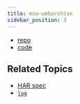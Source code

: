 ```yaml
---
title: msw-webarchive
sidebar_position: 3
---
```


- [repo](https://github.com/Tapico/tapico-msw-webarchive)
- [code](https://github1s.com/Tapico/tapico-msw-webarchive)

## Related Topics

- [HAR spec](http://www.softwareishard.com/blog/har-12-spec/#logs)
- [`log`](http://www.softwareishard.com/blog/har-12-spec/#log)
